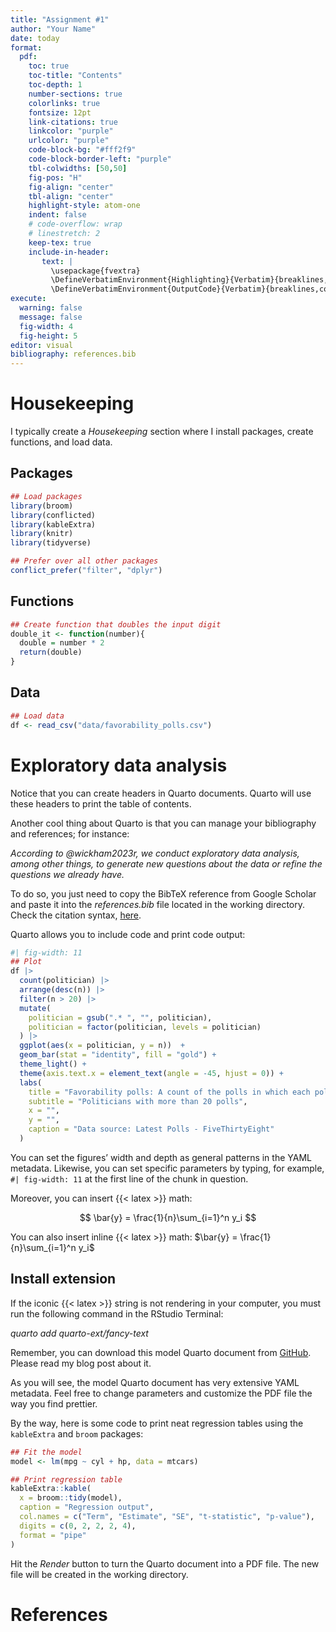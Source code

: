 ```yaml
---
title: "Assignment #1"
author: "Your Name"
date: today
format: 
  pdf:
    toc: true
    toc-title: "Contents"
    toc-depth: 1
    number-sections: true
    colorlinks: true
    fontsize: 12pt
    link-citations: true
    linkcolor: "purple"
    urlcolor: "purple"
    code-block-bg: "#fff2f9"
    code-block-border-left: "purple"
    tbl-colwidths: [50,50]
    fig-pos: "H"
    fig-align: "center"
    tbl-align: "center"
    highlight-style: atom-one
    indent: false
    # code-overflow: wrap
    # linestretch: 2
    keep-tex: true
    include-in-header: 
       text: |
         \usepackage{fvextra}
         \DefineVerbatimEnvironment{Highlighting}{Verbatim}{breaklines,commandchars=\\\{\}}
         \DefineVerbatimEnvironment{OutputCode}{Verbatim}{breaklines,commandchars=\\\{\}}
execute:
  warning: false
  message: false
  fig-width: 4
  fig-height: 5
editor: visual
bibliography: references.bib
---
```


\newpage

# Housekeeping

I typically create a *Housekeeping* section where I install packages, create functions, and load data.

## Packages

```r
## Load packages
library(broom)
library(conflicted)
library(kableExtra)
library(knitr)
library(tidyverse)

## Prefer over all other packages
conflict_prefer("filter", "dplyr")
```

## Functions

```r
## Create function that doubles the input digit
double_it <- function(number){
  double = number * 2
  return(double)
}
```

## Data

```r
## Load data
df <- read_csv("data/favorability_polls.csv")
```

# Exploratory data analysis

Notice that you can create headers in Quarto documents. Quarto will use these headers to print the table of contents.

Another cool thing about Quarto is that you can manage your bibliography and references; for instance:

*According to @wickham2023r, we conduct exploratory data analysis, among other things, to generate new questions about the data or refine the questions we already have.*

To do so, you just need to copy the BibTeX reference from Google Scholar and paste it into the *references.bib* file located in the working directory. Check the citation syntax, [here](https://quarto.org/docs/authoring/citations.html).

Quarto allows you to include code and print code output:

```r
#| fig-width: 11
## Plot
df |>
  count(politician) |>
  arrange(desc(n)) |>
  filter(n > 20) |>
  mutate(
    politician = gsub(".* ", "", politician),
    politician = factor(politician, levels = politician)
  ) |>
  ggplot(aes(x = politician, y = n))  +
  geom_bar(stat = "identity", fill = "gold") +
  theme_light() + 
  theme(axis.text.x = element_text(angle = -45, hjust = 0)) +
  labs(
    title = "Favorability polls: A count of the polls in which each politician has been included",
    subtitle = "Politicians with more than 20 polls",
    x = "",
    y = "",
    caption = "Data source: Latest Polls - FiveThirtyEight"
  )
```

You can set the figures' width and depth as general patterns in the YAML metadata. Likewise, you can set specific parameters by typing, for example, `#| fig-width: 11` at the first line of the chunk in question.

Moreover, you can insert {{< latex >}} math:

$$
\bar{y} = \frac{1}{n}\sum_{i=1}^n y_i
$$

You can also insert inline {{< latex >}} math: $\bar{y} = \frac{1}{n}\sum_{i=1}^n y_i$

::: callout-important
## Install extension

If the iconic {{< latex >}} string is not rendering in your computer, you must run the following command in the RStudio Terminal:\

*quarto add quarto-ext/fancy-text*
:::

Remember, you can download this model Quarto document from [GitHub](https://github.com/ealvaradomena/class_repo). Please read my blog post about it.

As you will see, the model Quarto document has very extensive YAML metadata. Feel free to change parameters and customize the PDF file the way you find prettier.

By the way, here is some code to print neat regression tables using the `kableExtra` and `broom` packages:

```r
## Fit the model
model <- lm(mpg ~ cyl + hp, data = mtcars)

## Print regression table
kableExtra::kable(
  x = broom::tidy(model), 
  caption = "Regression output",
  col.names = c("Term", "Estimate", "SE", "t-statistic", "p-value"),
  digits = c(0, 2, 2, 2, 4),
  format = "pipe"
)
```

Hit the *Render* button to turn the Quarto document into a PDF file. The new file will be created in the working directory.

# References
